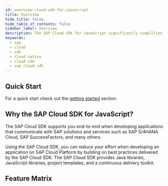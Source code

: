 ```yaml
---
id: overview-cloud-sdk-for-javascript
title: Overview
hide_title: false
hide_table_of_contents: false
sidebar_label: Overview
description: The SAP Cloud SDK for JavaScript significantly simplifies extending and developing applications with SAP Cloud Platform
keywords:
  - sap
  - cloud
  - sdk
  - cloud native
  - cloud sdk
  - sap cloud sdk
---
```



## Quick Start

For a quick start check out the [getting started](getting-started) section.

## Why the SAP Cloud SDK for JavaScript?

The SAP Cloud SDK supports you end-to-end when developing applications that communicate with SAP solutions and services such as SAP S/4HANA Cloud, SAP SuccessFactors, and many others.

Using the SAP Cloud SDK, you can reduce your effort when developing an application on SAP Cloud Platform by building on best practices delivered by the SAP Cloud SDK.
The SAP Cloud SDK provides Java libraries, JavaScript libraries, project templates, and a continuous delivery toolkit.

## Feature Matrix

<JsFeatureTable />
